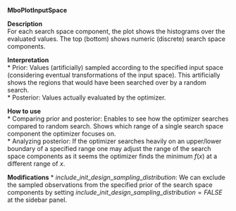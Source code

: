 **MboPlotInputSpace**

**Description**    
 For each search space component, the plot shows the histograms over the evaluated values. The top (bottom) shows numeric (discrete) search space components.


**Interpretation**   
  * Prior: Values (artificially) sampled according to the specified input space (considering eventual transformations of the input space). This artificially shows the regions that would have been searched over by a random search.  
  * Posterior: Values actually evaluated by the optimizer.  

**How to use**  
  * Comparing prior and posterior: Enables to see how the optimizer searches compared to random search. Shows which range of a single search space component the optimizer focuses on.  
  * Analyzing posterior: If the optimizer searches heavily on an upper/lower boundary of a specified range one may adjust the range of the search space components as it seems the optimizer finds the minimum $f(x)$ at a different range of $x$.
  
**Modifications**
  * $include\_init\_design\_sampling\_distribution$: We can exclude the sampled observations from the specified prior of the search space components by setting $include\_init\_design\_sampling\_distribution = FALSE$ at the sidebar panel.


  

